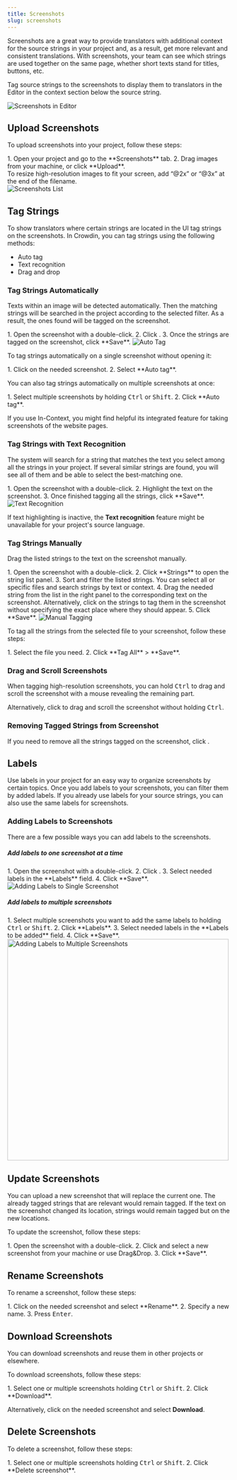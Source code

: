 ```yaml
---
title: Screenshots
slug: screenshots
---
```



Screenshots are a great way to provide translators with additional context for the source strings in your project and, as a result, get more relevant and consistent translations. With screenshots, your team can see which strings are used together on the same page, whether short texts stand for titles, buttons, etc.

<LinkCard
  title="Translate Your UI with Crowdin's Screen Translation Feature"
  description="Crowdin's Screen Translation simplifies UI localization by allowing users to translate interface elements with a real-time preview of your app design."
  href="https://crowdin.com/translate-ui-with-crowdin"
  target="_blank"
/>

Tag source strings to the screenshots to display them to translators in the Editor in the context section below the source string.

<Image src={screenshotsInEditor} alt="Screenshots in Editor" />

## Upload Screenshots

To upload screenshots into your project, follow these steps:

<Steps>
  1. Open your project and go to the **Screenshots** tab.
  2. Drag images from your machine, or click **Upload**.
</Steps>

<Aside type="tip">
  To resize high-resolution images to fit your screen, add “@2x” or “@3x” at the end of the filename.
</Aside>

<Image src={screenshotsListInProjectSettings} alt="Screenshots List" />

## Tag Strings

To show translators where certain strings are located in the UI tag strings on the screenshots. In Crowdin, you can tag strings using the following methods:

* Auto tag
* Text recognition
* Drag and drop

### Tag Strings Automatically

Texts within an image will be detected automatically. Then the matching strings will be searched in the project according to the selected filter. As a result, the ones found will be tagged on the screenshot.

<Steps>
  1. Open the screenshot with a double-click.
  2. Click <Icon name="mdi:magic-staff" class="inline-icon" />.
  3. Once the strings are tagged on the screenshot, click **Save**. <Image src={screenshotsAutoTag} alt="Auto Tag" />
</Steps>

To tag strings automatically on a single screenshot without opening it:

<Steps>
  1. Click <Icon name="mdi:dots-horizontal" class="inline-icon" /> on the needed screenshot.
  2. Select **Auto tag**.
</Steps>

You can also tag strings automatically on multiple screenshots at once:

<Steps>
  1. Select multiple screenshots by holding <kbd>Ctrl</kbd> or <kbd>Shift</kbd>.
  2. Click **Auto tag**.
</Steps>

If you use In-Context, you might find helpful its integrated feature for taking screenshots of the website pages.

<LinkCard
  title="Adding Screenshots via In-Context"
  description="In-Context Localization is a feature that allows you to preview your website or application in Crowdin and translate strings directly in the context."
  href="/developer/in-context-localization/#adding-screenshots-via-in-context"
/>

### Tag Strings with Text Recognition

The system will search for a string that matches the text you select among all the strings in your project. If several similar strings are found, you will see all of them and be able to select the best-matching one.

<Steps>
  1. Open the screenshot with a double-click.
  2. Highlight the text on the screenshot.
  3. Once finished tagging all the strings, click **Save**.
</Steps>

<Image src={screenshotsTextRecognition} alt="Text Recognition" />

If text highlighting is inactive, the **Text recognition** feature might be unavailable for your project's source language.

### Tag Strings Manually

Drag the listed strings to the text on the screenshot manually.

<Steps>
  1. Open the screenshot with a double-click.
  2. Click **Strings** to open the string list panel.
  3. Sort and filter the listed strings. You can select all or specific files and search strings by text or context.
  4. Drag the needed string from the list in the right panel to the corresponding text on the screenshot.
     Alternatively, click on the strings to tag them in the screenshot without specifying the exact place where they should appear.
  5. Click **Save**.
</Steps>

<Image src={screenshotsManualTagging} alt="Manual Tagging" />

To tag all the strings from the selected file to your screenshot, follow these steps:

<Steps>
  1. Select the file you need.
  2. Click **Tag All** > **Save**.
</Steps>

### Drag and Scroll Screenshots

When tagging high-resolution screenshots, you can hold <kbd>Ctrl</kbd> to drag and scroll the screenshot with a mouse revealing the remaining part.

Alternatively, click <Icon name="mdi:drag-variant" class="inline-icon" /> to drag and scroll the screenshot without holding <kbd>Ctrl</kbd>.

### Removing Tagged Strings from Screenshot

If you need to remove all the strings tagged on the screenshot, click <Icon name="material-symbols:cleaning-services" class="inline-icon" />.

## Labels

Use labels in your project for an easy way to organize screenshots by certain topics. Once you add labels to your screenshots, you can filter them by added labels. If you already use labels for your source strings, you can also use the same labels for screenshots.

<LinkCard
  title="Managing Project Labels"
  description="Learn how to make your Crowdin project labels."
  href="/project-settings/labels/"
/>

### Adding Labels to Screenshots

There are a few possible ways you can add labels to the screenshots.

##### Add labels to one screenshot at a time

<Steps>
  1. Open the screenshot with a double-click.
  2. Click <Icon name="mdi:tag" class="inline-icon" />.
  3. Select needed labels in the **Labels** field.
  4. Click **Save**.
</Steps>

<Image src={addingLabelsToSingleScreenshot} alt="Adding Labels to Single Screenshot" />

##### Add labels to multiple screenshots

<Steps>
  1. Select multiple screenshots you want to add the same labels to holding <kbd>Ctrl</kbd> or <kbd>Shift</kbd>.
  2. Click **Labels**.
  3. Select needed labels in the **Labels to be added** field.
  4. Click **Save**.
</Steps>

<Image src={addingLabelsToMultipleScreenshots} alt="Adding Labels to Multiple Screenshots" width="500" />

## Update Screenshots

You can upload a new screenshot that will replace the current one. The already tagged strings that are relevant would remain tagged. If the text on the screenshot changed its location, strings would remain tagged but on the new locations.

To update the screenshot, follow these steps:

<Steps>
  1. Open the screenshot with a double-click.
  2. Click <Icon name="mdi:cloud-upload" class="inline-icon" /> and select a new screenshot from your machine or use Drag&Drop.
  3. Click **Save**.
</Steps>

## Rename Screenshots

To rename a screenshot, follow these steps:

<Steps>
  1. Click <Icon name="mdi:dots-horizontal" class="inline-icon" /> on the needed screenshot and select **Rename**.
  2. Specify a new name.
  3. Press <kbd>Enter</kbd>.
</Steps>

## Download Screenshots

You can download screenshots and reuse them in other projects or elsewhere.

To download screenshots, follow these steps:

<Steps>
  1. Select one or multiple screenshots holding <kbd>Ctrl</kbd> or <kbd>Shift</kbd>.
  2. Click **Download**.
</Steps>

Alternatively, click <Icon name="mdi:dots-horizontal" class="inline-icon" /> on the needed screenshot and select **Download**.

## Delete Screenshots

To delete a screenshot, follow these steps:

<Steps>
  1. Select one or multiple screenshots holding <kbd>Ctrl</kbd> or <kbd>Shift</kbd>.
  2. Click **Delete screenshot**.
</Steps>

